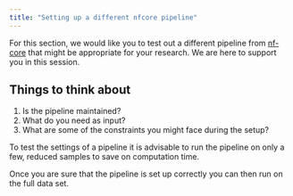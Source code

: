```yaml
---
title: "Setting up a different nfcore pipeline"
---
```


For this section, we would like you to test out a different pipeline from [nf-core](https://nf-co.re) that might be appropriate for your research. We are here to support you in this session.

## Things to think about

1. Is the pipeline maintained?
2. What do you need as input?
3. What are some of the constraints you might face during the setup?

::: {.callout-note}

To test the settings of a pipeline it is advisable to run the pipeline on only a few, reduced samples to save on computation time. 

Once you are sure that the pipeline is set up correctly you can then run on the full data set. 

:::